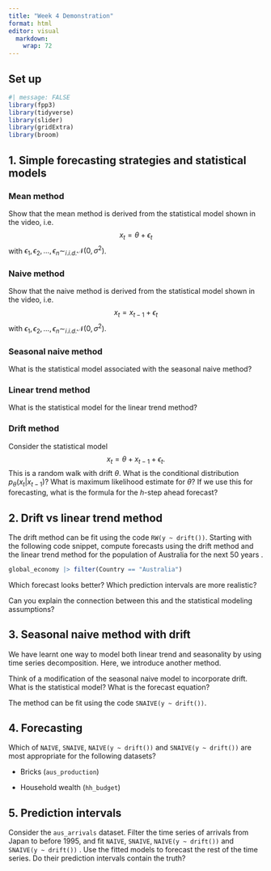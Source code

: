 ```yaml
---
title: "Week 4 Demonstration"
format: html
editor: visual
  markdown: 
    wrap: 72
---
```


## Set up

```r
#| message: FALSE
library(fpp3)
library(tidyverse)
library(slider)
library(gridExtra)
library(broom)
```

## 1. Simple forecasting strategies and statistical models

### Mean method

Show that the mean method is derived from the statistical model shown in the video, i.e. $$
x_t = \theta + \epsilon_t
$$ with $\epsilon_1,\epsilon_2,\ldots,\epsilon_n \sim_{i.i.d.} \mathcal{N}(0,\sigma^2)$.

### Naive method

Show that the naive method is derived from the statistical model shown in the video, i.e. $$
x_t = x_{t-1} + \epsilon_t
$$ with $\epsilon_1,\epsilon_2,\ldots,\epsilon_n \sim_{i.i.d.} \mathcal{N}(0,\sigma^2)$.

### Seasonal naive method

What is the statistical model associated with the seasonal naive method?

### Linear trend method

What is the statistical model for the linear trend method?

### Drift method

Consider the statistical model $$
x_t = \theta + x_{t-1} + \epsilon_t.
$$ This is a random walk with drift $\theta$. What is the conditional distribution $p_\theta(x_t|x_{t-1})$? What is maximum likelihood estimate for $\theta$? If we use this for forecasting, what is the formula for the $h$-step ahead forecast?

## 2. Drift vs linear trend method

The drift method can be fit using the code `RW(y ~ drift())`. Starting with the following code snippet, compute forecasts using the drift method and the linear trend method for the population of Australia for the next 50 years .

```r
global_economy |> filter(Country == "Australia")
```

Which forecast looks better? Which prediction intervals are more realistic?

Can you explain the connection between this and the statistical modeling assumptions?

## 3. Seasonal naive method with drift

We have learnt one way to model both linear trend and seasonality by using time series decomposition. Here, we introduce another method.

Think of a modification of the seasonal naive model to incorporate drift. What is the statistical model? What is the forecast equation?

The method can be fit using the code `SNAIVE(y ~ drift())`.

## 4. Forecasting

Which of `NAIVE`, `SNAIVE`, `NAIVE(y ~ drift())` and `SNAIVE(y ~ drift())` are most appropriate for the following datasets?

-   Bricks (`aus_production`)

-   Household wealth (`hh_budget`)

## 5. Prediction intervals

Consider the `aus_arrivals` dataset. Filter the time series of arrivals from Japan to before 1995, and fit `NAIVE`, `SNAIVE`, `NAIVE(y ~ drift())` and `SNAIVE(y ~ drift())` . Use the fitted models to forecast the rest of the time series. Do their prediction intervals contain the truth?
